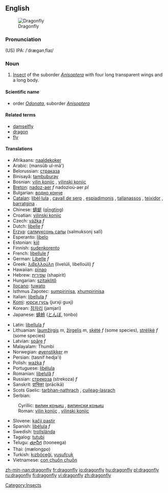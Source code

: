{{wikipedia}}
==English==
[[Image:DragonflyFLu.jpg|thumb|Dragonfly]]
===Pronunciation===
(US) IPA: /ˈdrægənˌflaɪ/
===Noun===
{{en-noun|dragonflies}}
# [[insect|Insect]] of the suborder ''[[Anisoptera]]'' with four long transparent wings and a long body.

====Scientific name====
*order ''[[Odonata]]'', suborder ''[[Anisoptera]]''

====Related terms====
*[[damselfly]]
*[[dragon]]
*[[fly]]

====Translations====
{{top}}
*Afrikaans: [[naaldekoker]]
*Arabic: {{ARchar|[[منسوب الماء]]}} (mansūb ul-mā')
*Belorussian: [[страказа#Belorusian|страказа]] {{f}}
*Binisayâ: [[tambuburay]]
*Bosnian: [[vilin konjic#Bosnian|vilin konjic]] {{m}}, [[vilinski konjic#Bosnian|vilinski konjic]] {{m}}
*[[Breton]]: [[nadoz-aer]] ''f'' nadozioù-aer ''pl''
*Bulgarian: [[водно конче#Bulgarian|водно конче]] {{n}}
*[[Catalan]]: [[libèl·lula]] {{f}}, [[cavall de serp]] {{m}}, [[espiadimonis]] {{m}}, [[tallanassos]] {{m}}, [[teixidor]] {{m}}, [[barratgina]] {{f}}.
*Chinese: [[蜻蜓]] ([[qīngtíng]])
*Croatian: [[vilinski konjic#Croatian|vilinski konjic]] {{m}}
*Czech: [[vážka]] ''f''
*Dutch: [[libelle]] ''f''
*[[Erzya]]: [[салмуксонь салы]] (salmuksonj salï)
*Esperanto: [[libelo]]
*Estonian: [[kiil]]
*Finnish: [[sudenkorento]]
*French: [[libellule]] ''f''
*German: [[Libelle]] ''f''
*Greek: [[λιβελλούλη]] (livelúli, libelloúli) ''f''
*Hawaiian: [[pīnao]]
*Hebrew: [[שפירית]] (shapirit)
*Hungarian: [[szitakötő]]
*[[Ilocano]]: [[tuwato]]
*Isthmus Zapotec: [[sumpirinisa]], [[xhumpirinisa]]
*Italian: [[libellula]] ''f''
*[[Komi]]: [[юрси гусь]] (jurxji guxj)
*Korean: [[잠자리]] (jamjari)
*Japanese: [[蜻蛉]] ([[とんぼ]], tonbo)
{{mid}}
*Latin: [[libellula]] ''f''
*Lithuanian: [[laumžirgis]] ''m'', [[žirgelis]] ''m'', [[skėtė]] ''f'' (some species), [[strėlikė]] ''f'' (some species)
*Latvian: [[spāre]] ''f''
*Malayalam: Thumbi
*Norwegian: [[øyenstikker]] ''m''
*Persian: {{FAchar|[[تصنيف هجائی]]}} (tasnif hedja'i)
*Polish: [[ważka]] ''f''
*Portuguese: [[libélula]] {{f}}
*Romanian: [[libelulă]] ''f''
*Russian: [[стрекоза]] (strekoza) ''f''
*Sanskrit: [[प्राचिका]] (prācikā)
*Scots Gaelic: [[tarbhan-nathrach]] {{m}}, [[cuileag-lasrach]] {{f}}
*Serbian:
:Cyrillic: [[вилин коњиц#Serbian|вилин коњиц]] {{m}}, [[вилински коњиц#Serbian|вилински коњиц]] {{m}}
:Roman: [[vilin konjic#Serbian|vilin konjic]] {{m}}, [[vilinski konjic#Serbian|vilinski konjic]] {{m}}
*Slovene: [[kačji pastir]] {{m}}
*Spanish: [[libélula]] ''f''
*Swedish: [[trollslända]]
*Tagalog: [[tutubi]]
*Telugu: [[తూనీగ]] (tooneega)
*Thai: {{THchar|[[แมลงปอ]]}} (mælongpo)
*Turkish: [[kızböceği]], [[yusufçuk]]
*Vietnamese: [[con chuồn chuồn]]
{{bottom}}
[[Category:Insects]]

[[zh-min-nan:dragonfly]]
[[fr:dragonfly]]
[[io:dragonfly]]
[[hu:dragonfly]]
[[pl:dragonfly]]
[[ru:dragonfly]]
[[fi:dragonfly]]
[[vi:dragonfly]]
[[zh:dragonfly]]